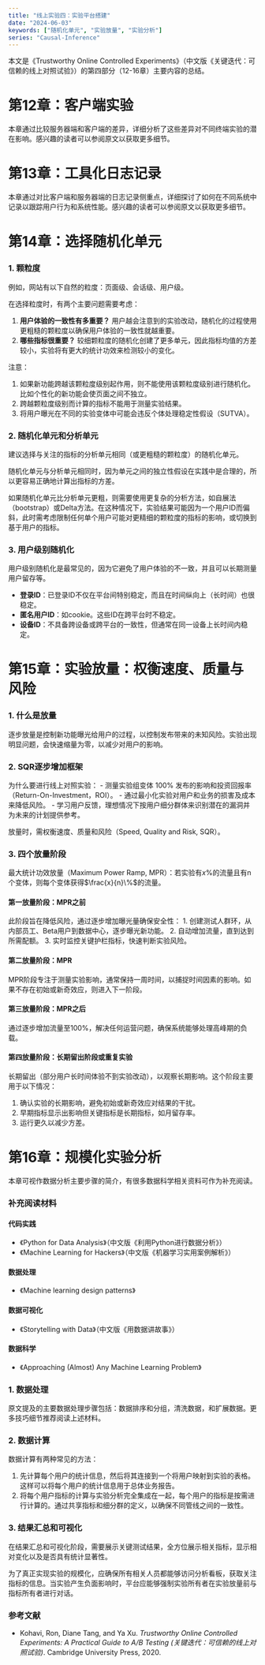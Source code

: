 ```yaml
---
title: "线上实验四：实验平台搭建"
date: "2024-06-03"
keywords: ["随机化单元", "实验放量", "实验分析"]
series: "Causal-Inference"
---
```


本文是《Trustworthy Online Controlled Experiments》（中文版《关键迭代：可信赖的线上对照试验》）的第四部分（12-16章）主要内容的总结。

# 第12章：客户端实验

本章通过比较服务器端和客户端的差异，详细分析了这些差异对不同终端实验的潜在影响。感兴趣的读者可以参阅原文以获取更多细节。

# 第13章：工具化日志记录

本章通过对比客户端和服务器端的日志记录侧重点，详细探讨了如何在不同系统中记录以跟踪用户行为和系统性能。感兴趣的读者可以参阅原文以获取更多细节。

# 第14章：选择随机化单元

### 1. 颗粒度
例如，网站有以下自然的粒度：页面级、会话级、用户级。

在选择粒度时，有两个主要问题需要考虑：

1. **用户体验的一致性有多重要？**
   用户越会注意到的实验改动，随机化的过程使用更粗糙的颗粒度以确保用户体验的一致性就越重要。
2. **哪些指标很重要？**
   较细颗粒度的随机化创建了更多单元，因此指标均值的方差较小，实验将有更大的统计功效来检测较小的变化。

注意：

1. 如果新功能跨越该颗粒度级别起作用，则不能使用该颗粒度级别进行随机化。比如个性化的新功能会使页面之间不独立。
2. 跨越颗粒度级别而计算的指标不能用于测量实验结果。
3. 将用户曝光在不同的实验变体中可能会违反个体处理稳定性假设（SUTVA）。

### 2. 随机化单元和分析单元
建议选择与关注的指标的分析单元相同（或更粗糙的颗粒度）的随机化单元。

随机化单元与分析单元相同时，因为单元之间的独立性假设在实践中是合理的，所以更容易正确地计算出指标的方差。

如果随机化单元比分析单元更粗，则需要使用更复杂的分析方法，如自展法（bootstrap）或Delta方法。在这种情况下，实验结果可能因为一个用户ID而偏斜，此时需考虑限制任何单个用户可能对更精细的颗粒度的指标的影响，或切换到基于用户的指标。

### 3. 用户级别随机化
用户级别随机化是最常见的，因为它避免了用户体验的不一致，并且可以长期测量用户留存等。

- **登录ID**：已登录ID不仅在平台间特别稳定，而且在时间纵向上（长时间）也很稳定。
- **匿名用户ID**：如cookie。这些ID在跨平台时不稳定。
- **设备ID**：不具备跨设备或跨平台的一致性，但通常在同一设备上长时间内稳定。

# 第15章：实验放量：权衡速度、质量与风险

### 1. 什么是放量
逐步放量是控制新功能曝光给用户的过程，以控制发布带来的未知风险。实验出现明显问题，会快速缩量为零，以减少对用户的影响。

### 2. SQR逐步增加框架
为什么要进行线上对照实验：
- 测量实验组变体 100% 发布的影响和投资回报率（Return-On-Investment，ROI）。
- 通过最小化实验对用户和业务的损害及成本来降低风险。
- 学习用户反馈，理想情况下按用户细分群体来识别潜在的漏洞并为未来的计划提供参考。

放量时，需权衡速度、质量和风险（Speed, Quality and Risk, SQR）。

### 3. 四个放量阶段
最大统计功效放量（Maximum Power Ramp, MPR）：若实验有$x\%$的流量且有n个变体，则每个变体获得$\frac{x}{n}\%$的流量。

#### 第一放量阶段：MPR之前
此阶段旨在降低风险，通过逐步增加曝光量确保安全性：
1. 创建测试人群环，从内部员工、Beta用户到数据中心，逐步曝光新功能。
2. 自动增加流量，直到达到所需配额。
3. 实时监控关键护栏指标，快速判断实验风险。

#### 第二放量阶段：MPR
MPR阶段专注于测量实验影响，通常保持一周时间，以捕捉时间因素的影响。如果不存在初始或新奇效应，则进入下一阶段。

#### 第三放量阶段：MPR之后
通过逐步增加流量至100%，解决任何运营问题，确保系统能够处理高峰期的负载。

#### 第四放量阶段：长期留出阶段或重复实验
长期留出（部分用户长时间体验不到实验改动），以观察长期影响。这个阶段主要用于以下情况：

1. 确认实验的长期影响，避免初始或新奇效应对结果的干扰。
2. 早期指标显示出影响但关键指标是长期指标，如月留存率。
3. 运行更久以减少方差。

# 第16章：规模化实验分析

本章可视作数据分析主要步骤的简介，有很多数据科学相关资料可作为补充阅读。

### 补充阅读材料

#### 代码实践
- 《Python for Data Analysis》（中文版《利用Python进行数据分析》）
- 《Machine Learning for Hackers》（中文版《机器学习实用案例解析》）

#### 数据处理
- 《Machine learning design patterns》

#### 数据可视化
- 《Storytelling with Data》（中文版《用数据讲故事》）

#### 数据科学
- 《Approaching (Almost) Any Machine Learning Problem》

### 1. 数据处理
原文提及的主要数据处理步骤包括：数据排序和分组，清洗数据，和扩展数据。更多技巧细节推荐阅读上述材料。

### 2. 数据计算
数据计算有两种常见的方法：

1. 先计算每个用户的统计信息，然后将其连接到一个将用户映射到实验的表格。这样可以将每个用户的统计信息用于总体业务报告。
2. 将每个用户指标的计算与实验分析完全集成在一起，每个用户的指标是按需进行计算的。通过共享指标和细分群的定义，以确保不同管线之间的一致性。

### 3. 结果汇总和可视化
在结果汇总和可视化阶段，需要展示关键测试结果，全方位展示相关指标，显示相对变化以及是否具有统计显著性。

为了真正实现实验的规模化，应确保所有相关人员都能够访问分析看板，获取关注指标的信息。当实验产生负面影响时，平台应能够强制实验所有者在实验放量前与指标所有者进行对话。

### 参考文献

- Kohavi, Ron, Diane Tang, and Ya Xu. *Trustworthy Online Controlled Experiments: A Practical Guide to A/B Testing (关键迭代：可信赖的线上对照试验)*. Cambridge University Press, 2020.